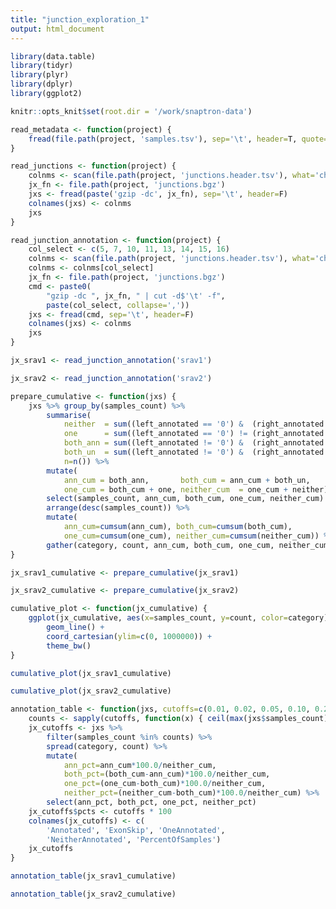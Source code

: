 ```yaml
---
title: "junction_exploration_1"
output: html_document
---
```


```r
library(data.table)
library(tidyr)
library(plyr)
library(dplyr)
library(ggplot2)
```

```r
knitr::opts_knit$set(root.dir = '/work/snaptron-data')
```

```r
read_metadata <- function(project) {
    fread(file.path(project, 'samples.tsv'), sep='\t', header=T, quote="")
}
```

```r
read_junctions <- function(project) {
    colnms <- scan(file.path(project, 'junctions.header.tsv'), what='character')
    jx_fn <- file.path(project, 'junctions.bgz')
    jxs <- fread(paste('gzip -dc', jx_fn), sep='\t', header=F)
    colnames(jxs) <- colnms
    jxs
}
```

```r
read_junction_annotation <- function(project) {
    col_select <- c(5, 7, 10, 11, 13, 14, 15, 16)
    colnms <- scan(file.path(project, 'junctions.header.tsv'), what='character')
    colnms <- colnms[col_select]
    jx_fn <- file.path(project, 'junctions.bgz')
    cmd <- paste0(
        "gzip -dc ", jx_fn, " | cut -d$'\t' -f",
        paste(col_select, collapse=','))
    jxs <- fread(cmd, sep='\t', header=F)
    colnames(jxs) <- colnms
    jxs
}
```

```r
jx_srav1 <- read_junction_annotation('srav1')
```

```r
jx_srav2 <- read_junction_annotation('srav2')
```

```r
prepare_cumulative <- function(jxs) {
    jxs %>% group_by(samples_count) %>% 
        summarise(
            neither  = sum((left_annotated == '0') &  (right_annotated == '0')),
            one      = sum((left_annotated == '0') != (right_annotated == '0')),
            both_ann = sum((left_annotated != '0') &  (right_annotated != '0') & annotated == 1),
            both_un  = sum((left_annotated != '0') &  (right_annotated != '0') & annotated == 0),
            n=n()) %>%
        mutate(
            ann_cum = both_ann,       both_cum = ann_cum + both_un,
            one_cum = both_cum + one, neither_cum  = one_cum + neither) %>%
        select(samples_count, ann_cum, both_cum, one_cum, neither_cum) %>%
        arrange(desc(samples_count)) %>%
        mutate(
            ann_cum=cumsum(ann_cum), both_cum=cumsum(both_cum),
            one_cum=cumsum(one_cum), neither_cum=cumsum(neither_cum)) %>%
        gather(category, count, ann_cum, both_cum, one_cum, neither_cum)
}
```

```r
jx_srav1_cumulative <- prepare_cumulative(jx_srav1)
```

```r
jx_srav2_cumulative <- prepare_cumulative(jx_srav2)
```

```r
cumulative_plot <- function(jx_cumulative) {
    ggplot(jx_cumulative, aes(x=samples_count, y=count, color=category)) + 
        geom_line() +
        coord_cartesian(ylim=c(0, 1000000)) +
        theme_bw()
}
```

```r
cumulative_plot(jx_srav1_cumulative)
```

```r
cumulative_plot(jx_srav2_cumulative)
```


```r
annotation_table <- function(jxs, cutoffs=c(0.01, 0.02, 0.05, 0.10, 0.20, 0.33, 0.5, 0.75)) {
    counts <- sapply(cutoffs, function(x) { ceil(max(jxs$samples_count)*x) } )
    jx_cutoffs <- jxs %>%
        filter(samples_count %in% counts) %>%
        spread(category, count) %>%
        mutate(
            ann_pct=ann_cum*100.0/neither_cum,
            both_pct=(both_cum-ann_cum)*100.0/neither_cum,
            one_pct=(one_cum-both_cum)*100.0/neither_cum,
            neither_pct=(neither_cum-both_cum)*100.0/neither_cum) %>%
        select(ann_pct, both_pct, one_pct, neither_pct)
    jx_cutoffs$pcts <- cutoffs * 100
    colnames(jx_cutoffs) <- c(
        'Annotated', 'ExonSkip', 'OneAnnotated',
        'NeitherAnnotated', 'PercentOfSamples')
    jx_cutoffs
}
```

```r
annotation_table(jx_srav1_cumulative)
```

```r
annotation_table(jx_srav2_cumulative)
```
